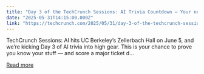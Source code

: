 ```yaml
---
title: "Day 3 of the TechCrunch Sessions: AI Trivia Countdown — Your next shot at winning big"
date: "2025-05-31T14:15:00.000Z"
link: "https://techcrunch.com/2025/05/31/day-3-of-the-techcrunch-sessions-ai-trivia-countdown-your-next-shot-at-winning-big/"
---
```


TechCrunch Sessions: AI hits UC Berkeley’s Zellerbach Hall on June 5, and we’re kicking Day 3 of AI trivia into high gear. This is your chance to prove you know your stuff — and score a major ticket d...

[Read more](https://techcrunch.com/2025/05/31/day-3-of-the-techcrunch-sessions-ai-trivia-countdown-your-next-shot-at-winning-big/)
